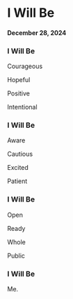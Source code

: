 # I Will Be

#### December 28, 2024

### I Will Be

Courageous

Hopeful

Positive

Intentional

### I Will Be

Aware

Cautious

Excited

Patient

### I Will Be

Open

Ready

Whole

Public

### I Will Be

Me.